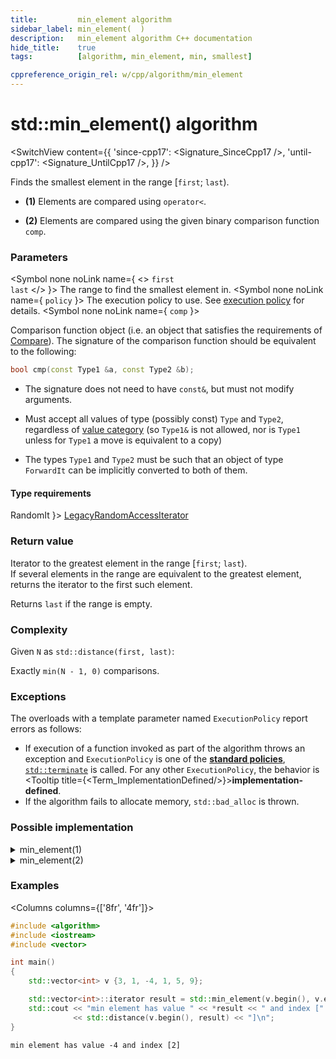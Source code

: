 ```yaml
---
title:         min_element algorithm
sidebar_label: min_element(  )
description:   min_element algorithm C++ documentation
hide_title:    true
tags:          [algorithm, min_element, min, smallest]

cppreference_origin_rel: w/cpp/algorithm/min_element
---
```



<!-- Terms -->


<!----------------- Codes ---------------------->


# std::min_element() algorithm

<SwitchView content={{
  'since-cpp17': <Signature_SinceCpp17 />,
  'until-cpp17': <Signature_UntilCpp17 />,
}} />

Finds the smallest element in the range [`first`; `last`).

- **(1)** Elements are compared using `operator<`.

- **(2)** Elements are compared using the given binary comparison function `comp`.

### Parameters

<SymbolTable>

  <Symbol none noLink name={ <> <code>first</code> <br/> <code>last</code> </> }>
    The range to find the smallest element in.
  </Symbol>
  <Symbol none noLink name={ <code>policy</code> }>
    The execution policy to use. See <a href="#">execution policy</a> for details.
  </Symbol>
  <Symbol none noLink name={ <code>comp</code> }>

Comparison function object (i.e. an object that satisfies the requirements of [Compare](/docs/named_req/Compare)).
The signature of the comparison function should be equivalent to the following:
```cpp
bool cmp(const Type1 &a, const Type2 &b);
```
- The signature does not need to have `const&`, but must not modify arguments.
- Must accept all values of type (possibly const) `Type` and `Type2`, regardless of [value category](#) (so `Type1&` is not allowed, <Since v='cpp11'>nor is <code>Type1</code> unless for <code>Type1</code> a move is equivalent to a copy</Since>)
- The types `Type1` and `Type2` must be such that an object of type `ForwardIt` can be implicitly converted to both of them.


  </Symbol>

</SymbolTable>

#### Type requirements

<SymbolTable>
  <Symbol none noLink name={ <code>RandomIt</code> }>
    <a href="/docs/named_req/LegacyRandomAccessIterator">LegacyRandomAccessIterator</a>
  </Symbol>
</SymbolTable>

### Return value

Iterator to the greatest element in the range [`first`; `last`).  
If several elements in the range are equivalent to the greatest element, returns the iterator to the first such element.

Returns `last` if the range is empty.

### Complexity

Given `N` as `std::distance(first, last)`:

Exactly `min(N - 1, 0)` comparisons.

### Exceptions

The overloads with a template parameter named `ExecutionPolicy` report errors as follows:
- If execution of a function invoked as part of the algorithm throws an exception and `ExecutionPolicy` is one of the [**standard policies**](#), [`std::terminate`](#) is called.
	For any other `ExecutionPolicy`, the behavior is <Tooltip title={<Term_ImplementationDefined/>}>**implementation-defined**</Tooltip>.
- If the algorithm fails to allocate memory, `std::bad_alloc` is thrown.

### Possible implementation

<details>
<summary>min_element(1)</summary>

```cpp
template<class ForwardIt>
ForwardIt min_element(ForwardIt first, ForwardIt last)
{
    if (first == last)
        return last;

    ForwardIt smallest = first;
    ++first;

    for (; first != last; ++first)
        if (*first < *smallest)
            smallest = first;

    return smallest;
}
```

</details>

<details>
<summary>min_element(2)</summary>

```cpp
template<class ForwardIt, class Compare>
ForwardIt min_element(ForwardIt first, ForwardIt last, Compare comp)
{
    if (first == last)
        return last;

    ForwardIt smallest = first;
    ++first;

    for (; first != last; ++first)
        if (comp(*first, *smallest))
            smallest = first;

    return smallest;
}
```

</details>

### Examples

<Columns columns={['8fr', '4fr']}>
<div>

```cpp title='Main.cpp' showLineNumbers
#include <algorithm>
#include <iostream>
#include <vector>

int main()
{
    std::vector<int> v {3, 1, -4, 1, 5, 9};

    std::vector<int>::iterator result = std::min_element(v.begin(), v.end());
    std::cout << "min element has value " << *result << " and index ["
              << std::distance(v.begin(), result) << "]\n";
}
```

</div>
<div>

```plaintext title="Output"
min element has value -4 and index [2]
```

</div>
</Columns>
